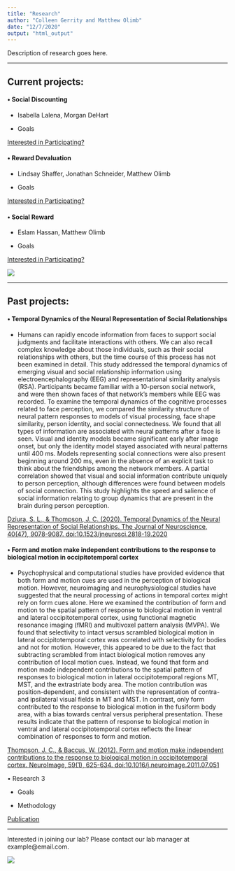 ---
title: "Research"
author: "Colleen Gerrity and Matthew Olimb"
date: "12/7/2020"
output: "html_output"
---

 Description of research goes here.

---

## Current projects:

#### • Social Discounting 

 * Isabella Lalena, Morgan DeHart

 * Goals
 
[Interested in Participating?](link)

#### • Reward Devaluation

 * Lindsay Shaffer, Jonathan Schneider, Matthew Olimb

 * Goals

[Interested in Participating?](link)

#### • Social Reward

 * Eslam Hassan, Matthew Olimb

 * Goals

[Interested in Participating?](link)

![](/./research_files/SRFL.png)

---

## Past projects:

#### • Temporal Dynamics of the Neural Representation of Social Relationships
 
 * Humans can rapidly encode information from faces to support social judgments and
facilitate interactions with others. We can also recall complex knowledge about those
individuals, such as their social relationships with others, but the time course of this process has
not been examined in detail. This study addressed the temporal dynamics of emerging visual and
social relationship information using electroencephalography (EEG) and representational
similarity analysis (RSA). Participants became familiar with a 10-person social network, and
were then shown faces of that network’s members while EEG was recorded. To examine the
temporal dynamics of the cognitive processes related to face perception, we compared the
similarity structure of neural pattern responses to models of visual processing, face shape
similarity, person identity, and social connectedness. We found that all types of information are
associated with neural patterns after a face is seen. Visual and identity models became significant
early after image onset, but only the identity model stayed associated with neural patterns until
400 ms. Models representing social connections were also present beginning around 200 ms,
even in the absence of an explicit task to think about the friendships among the network
members. A partial correlation showed that visual and social information contribute uniquely to
person perception, although differences were found between models of social connection. This
study highlights the speed and salience of social information relating to group dynamics that are
present in the brain during person perception.
 
[Dziura, S. L., & Thompson, J. C. (2020). Temporal Dynamics of the Neural Representation of Social Relationships. The Journal of Neuroscience, 40(47), 9078-9087. doi:10.1523/jneurosci.2818-19.2020](https://www.biorxiv.org/content/10.1101/856484v1)

#### • Form and motion make independent contributions to the response to biological motion in occipitotemporal cortex

 * Psychophysical and computational studies have provided evidence that both form and motion cues are used in the perception of biological motion. However, neuroimaging and neurophysiological studies have suggested that the neural processing of actions in temporal cortex might rely on form cues alone. Here we examined the contribution of form and motion to the spatial pattern of response to biological motion in ventral and lateral occipitotemporal cortex, using functional magnetic resonance imaging (fMRI) and multivoxel pattern analysis (MVPA). We found that selectivity to intact versus scrambled biological motion in lateral occipitotemporal cortex was correlated with selectivity for bodies and not for motion. However, this appeared to be due to the fact that subtracting scrambled from intact biological motion removes any contribution of local motion cues. Instead, we found that form and motion made independent contributions to the spatial pattern of responses to biological motion in lateral occipitotemporal regions MT, MST, and the extrastriate body area. The motion contribution was position-dependent, and consistent with the representation of contra- and ipsilateral visual fields in MT and MST. In contrast, only form contributed to the response to biological motion in the fusiform body area, with a bias towards central versus peripheral presentation. These results indicate that the pattern of response to biological motion in ventral and lateral occipitotemporal cortex reflects the linear combination of responses to form and motion.
 
[Thompson, J. C., & Baccus, W. (2012). Form and motion make independent contributions to the response to biological motion in occipitotemporal cortex. NeuroImage, 59(1), 625-634. doi:10.1016/j.neuroimage.2011.07.051](https://doi.org/10.1016/j.neuroimage.2011.07.051)

• Research 3

 * Goals
 
 * Methodology
 
[Publication](link)

--- 

Interested in joining our lab? Please contact our lab manager at example@email.com.

![](/./research_files/small_Image-Coming-Soon.jpg)